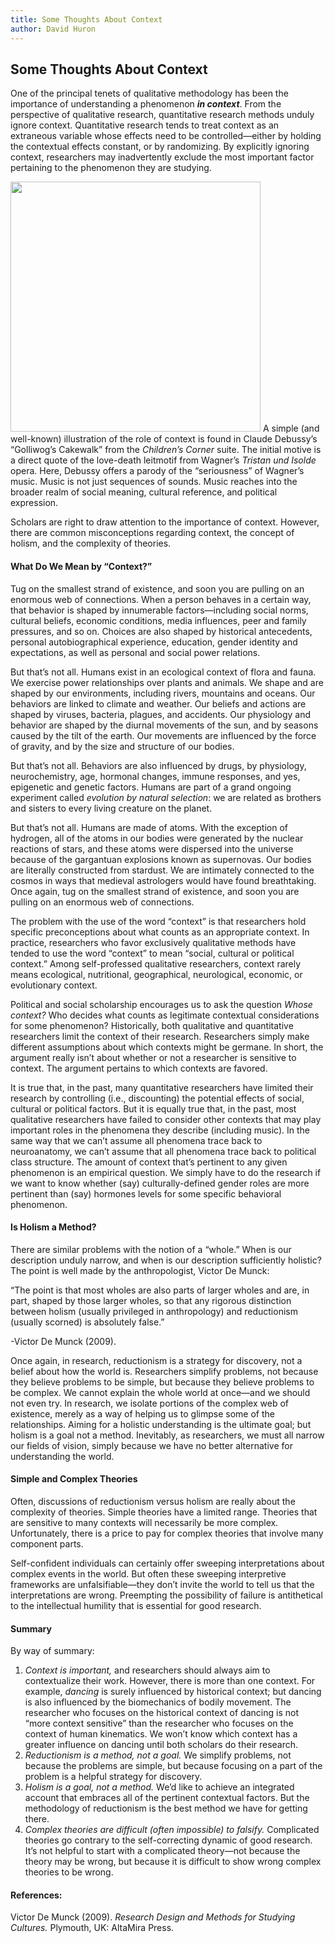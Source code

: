 ```yaml
---
title: Some Thoughts About Context
author: David Huron
---
```

## Some Thoughts About Context


One of the principal tenets of qualitative methodology has been the
importance of understanding a phenomenon ***in context***. From the
perspective of qualitative research, quantitative research methods
unduly ignore context. Quantitative research tends to treat context
as an extraneous variable whose effects need to be
controlled---either by holding the contextual effects constant, or
by randomizing. By explicitly ignoring context, researchers may
inadvertently exclude the most important factor pertaining to the
phenomenon they are studying.

![](Images/Golliwog_Debussy.jpg){width="400"} A simple (and
well-known) illustration of the role of context is found in Claude
Debussy's "Golliwog's Cakewalk" from the *Children's Corner* suite.
The initial motive is a direct quote of the love-death leitmotif
from Wagner's *Tristan und Isolde* opera. Here, Debussy offers a
parody of the "seriousness" of Wagner's music. Music is not just
sequences of sounds. Music reaches into the broader realm of social
meaning, cultural reference, and political expression.

Scholars are right to draw attention to the importance of context.
However, there are common misconceptions regarding context, the
concept of holism, and the complexity of theories.

#### What Do We Mean by "Context?"

Tug on the smallest strand of existence, and soon you are pulling on
an enormous web of connections. When a person behaves in a certain
way, that behavior is shaped by innumerable factors---including
social norms, cultural beliefs, economic conditions, media
influences, peer and family pressures, and so on. Choices are also
shaped by historical antecedents, personal autobiographical
experience, education, gender identity and expectations, as well as
personal and social power relations.

But that's not all. Humans exist in an ecological context of flora
and fauna. We exercise power relationships over plants and animals.
We shape and are shaped by our environments, including rivers,
mountains and oceans. Our behaviors are linked to climate and
weather. Our beliefs and actions are shaped by viruses, bacteria,
plagues, and accidents. Our physiology and behavior are shaped by
the diurnal movements of the sun, and by seasons caused by the tilt
of the earth. Our movements are influenced by the force of gravity,
and by the size and structure of our bodies.

But that's not all. Behaviors are also influenced by drugs, by
physiology, neurochemistry, age, hormonal changes, immune responses,
and yes, epigenetic and genetic factors. Humans are part of a grand
ongoing experiment called *evolution by natural selection*: we are
related as brothers and sisters to every living creature on the
planet.

But that's not all. Humans are made of atoms. With the exception of
hydrogen, all of the atoms in our bodies were generated by the
nuclear reactions of stars, and these atoms were dispersed into the
universe because of the gargantuan explosions known as supernovas.
Our bodies are literally constructed from stardust. We are
intimately connected to the cosmos in ways that medieval astrologers
would have found breathtaking. Once again, tug on the smallest
strand of existence, and soon you are pulling on an enormous web of
connections.

The problem with the use of the word "context" is that researchers
hold specific preconceptions about what counts as an appropriate
context. In practice, researchers who favor exclusively qualitative
methods have tended to use the word "context" to mean "social,
cultural or political context." Among self-professed qualitative
researchers, context rarely means ecological, nutritional,
geographical, neurological, economic, or evolutionary context.

Political and social scholarship encourages us to ask the question
*Whose context?* Who decides what counts as legitimate contextual
considerations for some phenomenon? Historically, both qualitative
and quantitative researchers limit the context of their research.
Researchers simply make different assumptions about which contexts
might be germane. In short, the argument really isn't about whether
or not a researcher is sensitive to context. The argument pertains
to which contexts are favored.

It is true that, in the past, many quantitative researchers have
limited their research by controlling (i.e., discounting) the
potential effects of social, cultural or political factors. But it
is equally true that, in the past, most qualitative researchers have
failed to consider other contexts that may play important roles in
the phenomena they describe (including music). In the same way that
we can't assume all phenomena trace back to neuroanatomy, we can't
assume that all phenomena trace back to political class structure.
The amount of context that's pertinent to any given phenomenon is an
empirical question. We simply have to do the research if we want to
know whether (say) culturally-defined gender roles are more
pertinent than (say) hormones levels for some specific behavioral
phenomenon.

#### Is Holism a Method?

There are similar problems with the notion of a "whole." When is our
description unduly narrow, and when is our description sufficiently
holistic? The point is well made by the anthropologist, Victor De
Munck:

"The point is that most wholes are also parts of larger wholes and
are, in part, shaped by those larger wholes, so that any rigorous
distinction between holism (usually privileged in anthropology)
and reductionism (usually scorned) is absolutely false."

-Victor De Munck (2009).

Once again, in research, reductionism is a strategy for discovery,
not a belief about how the world is. Researchers simplify problems,
not because they believe problems to be simple, but because they
believe problems to be complex. We cannot explain the whole world at
once---and we should not even try. In research, we isolate portions
of the complex web of existence, merely as a way of helping us to
glimpse some of the relationships. Aiming for a holistic
understanding is the ultimate goal; but holism is a goal not a
method. Inevitably, as researchers, we must all narrow our fields of
vision, simply because we have no better alternative for
understanding the world.

#### Simple and Complex Theories

Often, discussions of reductionism versus holism are really about
the complexity of theories. Simple theories have a limited range.
Theories that are sensitive to many contexts will necessarily be
more complex. Unfortunately, there is a price to pay for complex
theories that involve many component parts.

Self-confident individuals can certainly offer sweeping
interpretations about complex events in the world. But often these
sweeping interpretive frameworks are unfalsifiable---they don't
invite the world to tell us that the interpretations are wrong.
Preempting the possibility of failure is antithetical to the
intellectual humility that is essential for good research.

#### Summary

By way of summary:

1.  *Context is important,* and researchers should always aim to
    contextualize their work. However, there is more than one
    context. For example, *dancing* is surely influenced by
    historical context; but dancing is also influenced by the
    biomechanics of bodily movement. The researcher who focuses on
    the historical context of dancing is not "more context
    sensitive" than the researcher who focuses on the context of
    human kinematics. We won't know which context has a greater
    influence on dancing until both scholars do their research.
2.  *Reductionism is a method, not a goal.* We simplify problems,
    not because the problems are simple, but because focusing on a
    part of the problem is a helpful strategy for discovery.
3.  *Holism is a goal, not a method.* We'd like to achieve an
    integrated account that embraces all of the pertinent contextual
    factors. But the methodology of reductionism is the best method
    we have for getting there.
4.  *Complex theories are difficult (often impossible) to falsify.*
    Complicated theories go contrary to the self-correcting dynamic
    of good research. It's not helpful to start with a complicated
    theory---not because the theory may be wrong, but because it is
    difficult to show wrong complex theories to be wrong.

#### References:

Victor De Munck (2009). *Research Design and Methods for Studying
Cultures.* Plymouth, UK: AltaMira Press.




